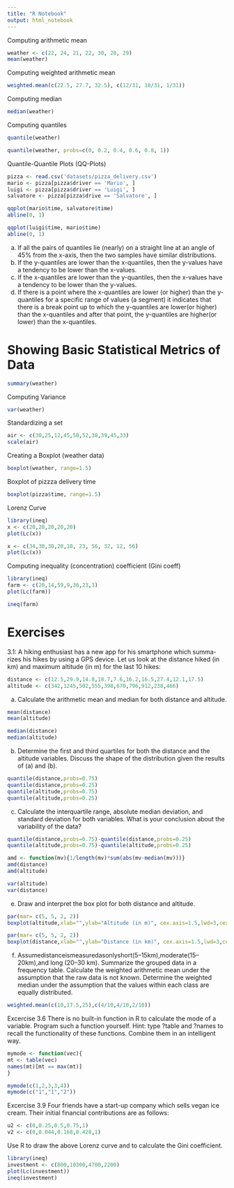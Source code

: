 ```yaml
---
title: "R Notebook"
output: html_notebook
---
```


Computing arithmetic mean
```r
weather <- c(22, 24, 21, 22, 30, 28, 29)
mean(weather)
```


Computing weighted arithmetic mean
```r
weighted.mean(c(22.5, 27.7, 32.5), c(12/31, 18/31, 1/31))
```

Computing median
```r
median(weather)
```

Computing quantiles
```r
quantile(weather)
```

```r
quantile(weather, probs=c(0, 0.2, 0.4, 0.6, 0.8, 1))
```


Quantile-Quantile Plots (QQ-Plots)
```r
pizza <- read.csv('datasets/pizza_delivery.csv')
mario <- pizza[pizza$driver == 'Mario', ]
luigi <- pizza[pizza$driver == 'Luigi', ]
salvatore <- pizza[pizza$drive == 'Salvatore', ]
```

```r
qqplot(mario$time, salvatore$time)
abline(0, 1)
```

```r
qqplot(luigi$time, mario$time)
abline(0, 1)
```



(a) If all the pairs of quantiles lie (nearly) on a straight line at an angle of 45% from the x-axis, then the two samples have similar distributions.
(b) If the y-quantiles are lower than the x-quantiles, then the y-values have a tendency to be lower than the x-values.
(c) If the x-quantiles are lower than the y-quantiles, then the x-values have a tendency to be lower than the y-values.
(d) If there is a point where the x-quantiles are lower (or higher) than the y-quantiles for a specific range of values (a segment) it indicates that there is a break point up to which the y-quantiles are lower(or higher) than the x-quantiles and after that point, the y-quantiles are higher(or lower) than the x-quantiles.



# Showing Basic Statistical Metrics of Data
```r
summary(weather)
```

Computing Variance
```r
var(weather)
```


Standardizing a set
```r
air <- c(30,25,12,45,50,52,38,39,45,33)
scale(air)
```


Creating a Boxplot (weather data)
```r
boxplot(weather, range=1.5)
```

Boxplot of pizzza delivery time
```r
boxplot(pizza$time, range=1.5)
```

Lorenz Curve
```r
library(ineq)
x <- c(20,20,20,20,20)
plot(Lc(x))
```

```r
x <- c(34,30,30,20,10, 23, 56, 32, 12, 56)
plot(Lc(x))
```

Computing inequality (concentration) coefficient (Gini coeff)
```r
library(ineq)
farm <- c(20,14,59,9,36,23,3)
plot(Lc(farm))
```

```r
ineq(farm)
```


# Exercises
3.1: A hiking enthusiast has a new app for his smartphone which summa- rizes his hikes by using a GPS device. Let us look at the distance hiked (in km) and maximum altitude (in m) for the last 10 hikes:
```r
distance <- c(12.5,29.9,14.8,18.7,7.6,16.2,16.5,27.4,12.1,17.5)
altitude <- c(342,1245,502,555,398,670,796,912,238,466)
```

(a) Calculate the arithmetic mean and median for both distance and altitude.
```r
mean(distance)
mean(altitude)

median(distance)
median(altitude)
```

(b) Determine the first and third quartiles for both the distance and the altitude
variables. Discuss the shape of the distribution given the results of (a) and (b).
```r
quantile(distance,probs=0.75)
quantile(distance,probs=0.25)
quantile(altitude,probs=0.75)
quantile(altitude,probs=0.25)
```

(c) Calculate the interquartile range, absolute median deviation, and standard deviation for both variables. What is your conclusion about the variability of the data?
```r
quantile(distance,probs=0.75)-quantile(distance,probs=0.25)
quantile(altitude,probs=0.75)-quantile(altitude,probs=0.25)

amd <- function(mv){1/length(mv)*sum(abs(mv-median(mv)))}
amd(distance)
amd(altitude)

var(altitude)
var(distance)
```

(e) Draw and interpret the box plot for both distance and altitude.
```r
par(mar= c(5, 5, 2, 2))
boxplot(altitude,xlab="",ylab="Altitude (in m)", cex.axis=1.5,lwd=3,cex.lab=1.75,cex.main=1.75) 

par(mar= c(5, 5, 2, 2))
boxplot(distance,xlab="",ylab="Distance (in km)", cex.axis=1.5,lwd=3,cex.lab=1.75,cex.main=1.75) 
```

(f) Assumedistanceismeasuredasonlyshort(5–15km),moderate(15–20km),and long (20–30 km). Summarize the grouped data in a frequency table. Calculate the weighted arithmetic mean under the assumption that the raw data is not known. Determine the weighted median under the assumption that the values within each class are equally distributed.
```r
weighted.mean(c(10,17.5,25),c(4/10,4/10,2/10))
```


Excercise 3.6
There is no built-in function in R to calculate the mode of a variable. Program such a function yourself. Hint: type ?table and ?names to recall the functionality of these functions. Combine them in an intelligent way.
```r
mymode <- function(vec){
mt <- table(vec)
names(mt)[mt == max(mt)]
}

mymode(c(1,2,3,3,4))
mymode(c("1","1","2"))
```


Excercise 3.9
Four friends have a start-up company which sells vegan ice cream. Their initial financial contributions are as follows:
```r
u2 <- c(0,0.25,0.5,0.75,1)
v2 <- c(0,0.044,0.168,0.428,1)
```

Use R to draw the above Lorenz curve and to calculate the Gini coefficient.
```r

library(ineq)
investment <- c(800,10300,4700,2200)
plot(Lc(investment))
ineq(investment)
```

